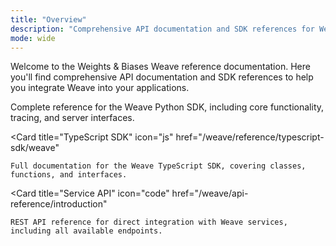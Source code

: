 ```yaml
---
title: "Overview"
description: "Comprehensive API documentation and SDK references for Weights & Biases Weave"
mode: wide
---
```


Welcome to the Weights & Biases Weave reference documentation. Here you'll find comprehensive API documentation and SDK references to help you integrate Weave into your applications.

<CardGroup cols={3}>
  <Card
    title="Python SDK"
    icon="python"
    href="/weave/reference/python-sdk/weave"
  >
    Complete reference for the Weave Python SDK, including core functionality, tracing, and server interfaces.
  </Card>
  
  <Card
    title="TypeScript SDK"
    icon="js"
    href="/weave/reference/typescript-sdk/weave"
  >
    Full documentation for the Weave TypeScript SDK, covering classes, functions, and interfaces.
  </Card>
  
  <Card
    title="Service API"
    icon="code"
    href="/weave/api-reference/introduction"
  >
    REST API reference for direct integration with Weave services, including all available endpoints.
  </Card>
</CardGroup>

